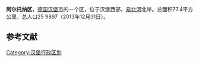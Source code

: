{{unreferenced|time=2020-05-23T06:02:55+00:00}}
{{expand language|1=de|page=|time=2020-05-23T06:02:35+00:00}}
{{Infobox settlement
| name                    = 阿尔托纳区
| native_name             = {{lang|de|Bezirk Altona}}
| settlement_type         = 区
| image_skyline           = Black Form White House.jpg
| imagesize               = 
| image_caption           = 阿尔托纳区政厅
| image_flag              = Flagge Altona.svg
| flag_size               = 
| image_shield            = DEU Altona COA.svg
| shield_size             = 
| image_map               = Hamburg Bezirk Altona.svg
| map_caption             = 阿爾托納在汉堡的位置
| subdivision_type        = [[世界地理索引|国家]]
| subdivision_name        = {{DEU}}
| subdivision_type1       = [[邦_(德國)|邦]]
| subdivision_name1       = {{flag|Hamburg}}
| leader_title         = [[阿尔托纳區長|區长]]
| leader_name          = 斯蒂芬妮·馮·伯格
| leader_party         = [[聯盟90/綠黨|綠黨]]
| area_total_km2          = 77.5
| population_total        = 270263
| population_as_of        = 2016
| population_density_km2  = auto
| timezone1               = [[欧洲中部时间|CET]]
| utc_offset1             = +1
| timezone1_DST           = [[欧洲中部夏令时间|CEST]]
| utc_offset1_DST         = +2
| postal_code_type        = 
| postal_code             = 
| footnotes               = 
| website              = [https://www.hamburg.de/altona/ www.hamburg.de/altona/]{{de icon}}
}}
'''阿尔托纳区'''，[[德国|德国]][[汉堡市|汉堡市]]的一个区，位于汉堡西部，[[易北河|易北河]]北岸。总面积77.4平方公里，总人口25 9897（2013年12月31日）。

==参考文献==
{{reflist}}

{{漢堡区份}}

{{Authority control}}
[[Category:汉堡行政区划|Category:汉堡行政区划]]
{{germany-geo-stub}}